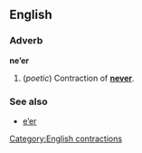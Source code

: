 ==English==
===Adverb===
'''ne’er'''

#(''poetic'') Contraction of '''[[never]]'''.

===See also===
*[[e'er|e’er]]

[[Category:English contractions]]